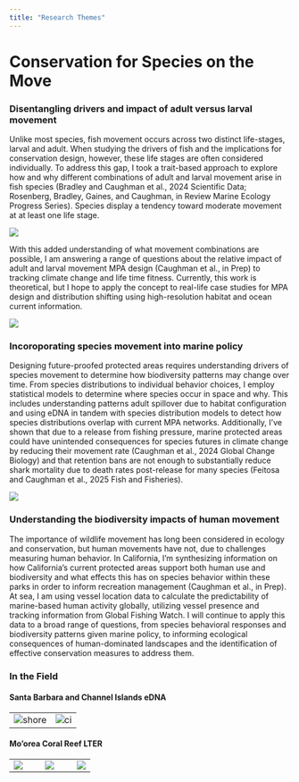 ```yaml
---
title: "Research Themes"
---
```


# Conservation for Species on the Move

### Disentangling drivers and impact of adult versus larval movement

Unlike most species, fish movement occurs across two distinct life-stages, larval and adult. When studying the drivers of fish and the implications for conservation design, however, these life stages are often considered individually. To address this gap, I took a trait-based approach to explore how and why different combinations of adult and larval movement arise in fish species (Bradley and Caughman et al., 2024 Scientific Data; Rosenberg, Bradley, Gaines, and Caughman, in Review Marine Ecology Progress Series). Species display a tendency toward moderate movement at at least one life stage.

![](images/fig1.png)

With this added understanding of what movement combinations are possible, I am answering a range of questions about the relative impact of adult and larval movement MPA design (Caughman et al., in Prep) to tracking climate change and life time fitness. Currently, this work is theoretical, but I hope to apply the concept to real-life case studies for MPA design and distribution shifting using high-resolution habitat and ocean current information.

![](images/acaughman_imcc7_1.JPG)

### Incoroporating species movement into marine policy

Designing future-proofed protected areas requires understanding drivers of species movement to determine how biodiversity patterns may change over time. From species distributions to individual behavior choices, I employ statistical models to determine where species occur in space and why. This includes understanding patterns adult spillover due to habitat configuration and using eDNA in tandem with species distribution models to detect how species distributions overlap with current MPA networks. Additionally, I've shown that due to a release from fishing pressure, marine protected areas could have unintended consequences for species futures in climate change by reducing their movement rate (Caughman et al., 2024 Global Change Biology) and that retention bans are not enough to substantially reduce shark mortality due to death rates post-release for many species (Feitosa and Caughman et al., 2025 Fish and Fisheries). 


![](images/sotm.jpg)

### Understanding the biodiversity impacts of human movement

The importance of wildlife movement has long been considered in ecology and conservation, but human movements have not, due to challenges measuring human behavior. In California, I'm synthesizing information on how California's current protected areas support both human use and biodiversity and what effects this has on species behavior within these parks in order to inform recreation management (Caughman et al., in Prep). At sea, I am using vessel location data to calculate the predictability of marine-based human activity globally, utilizing vessel presence and tracking information from Global Fishing Watch. I will continue to apply this data to a broad range of questions, from species behavioral responses and biodiversity patterns given marine policy, to informing ecological consequences of human-dominated landscapes and the identification of effective conservation measures to address them. 

### In the Field

#### Santa Barbara and Channel Islands eDNA 

|                             |                             |
|---------------------------- |---------------------------- |
| ![shore](images/edna.jpg)   | ![ci](images/edna_2.JPG)   |



#### Mo'orea Coral Reef LTER


|                             |                             |                |
|---------------------------- |---------------------------- |----------------|
| ![](images/moorea1.JPG)     | ![](images/moorea3.jpg)     | ![](images/moorea4.jpg)|
